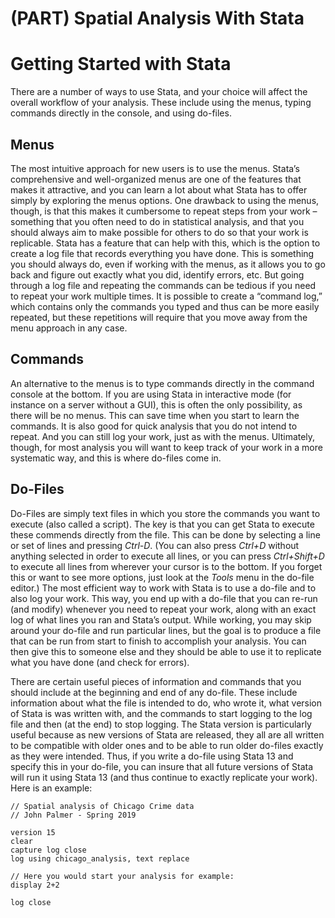 # (PART) Spatial Analysis With Stata {-} 

# Getting Started with Stata

There are a number of ways to use Stata, and your choice will affect the overall workflow of your analysis. These include using the menus, typing commands directly in the console, and using do-files.

## Menus

The most intuitive approach for new users is to use the menus. Stata's comprehensive and well-organized menus are one of the features that makes it attractive, and you can learn a lot about what Stata has to offer simply by exploring the menus options. One drawback to using the menus, though, is that this makes it cumbersome to repeat steps from your work -- something that you often need to do in statistical analysis, and that you should always aim to make possible for others to do so that your work is replicable. Stata has a feature that can help with this, which is the option to create a log file that records everything you have done. This is something you should always do, even if working with the menus, as it allows you to go back and figure out exactly what you did, identify errors, etc. But going through a log file and repeating the commands can be tedious if you need to repeat your work multiple times. It is possible to create a "command log," which contains only the commands you typed and thus can be more easily repeated, but these repetitions will require that you move away from the menu approach in any case.

## Commands

An alternative to the menus is to type commands directly in the command console at the bottom. If you are using Stata in interactive mode (for instance on a server without a GUI), this is often the only possibility, as there will be no menus. This can save time when you start to learn the commands. It is also good for quick analysis that you do not intend to repeat. And you can still log your work, just as with the menus. Ultimately, though, for most analysis you will want to keep track of your work in a more systematic way, and this is where do-files come in.

## Do-Files

Do-Files are simply text files in which you store the commands you want to execute (also called a script). The key is that you can get Stata to execute these commends directly from the file. This can be done by selecting a line or set of lines and pressing _Ctrl-D_. (You can also press _Ctrl+D_ without anything selected in order to execute all lines, or you can press _Ctrl+Shift+D_ to execute all lines from wherever your cursor is to the bottom. If you forget this or want to see more options, just look at the _Tools_ menu in the do-file editor.) The most efficient way to work with Stata is to use a do-file and to also log your work. This way, you end up with a do-file that you can re-run (and modify) whenever you need to repeat your work, along with an exact log of what lines you ran and Stata's output. While working, you may skip around your do-file and run particular lines, but the goal is to produce a file that can be run from start to finish to accomplish your analysis. You can then give this to someone else and they should be able to use it to replicate what you have done (and check for errors).

There are certain useful pieces of information and commands that you should include at the beginning and end of any do-file. These include information about what the file is intended to do, who wrote it, what version of Stata is was written with, and the commands to start logging to the log file and then (at the end) to stop logging. The Stata version is particularly useful because as new versions of Stata are released, they all are all written to be compatible with older ones and to be able to run older do-files exactly as they were intended. Thus, if you write a do-file using Stata 13 and specify this in your do-file, you can insure that all future versions of Stata will run it using Stata 13 (and thus continue to exactly replicate your work). Here is an example:

```
// Spatial analysis of Chicago Crime data
// John Palmer - Spring 2019

version 15
clear
capture log close
log using chicago_analysis, text replace

// Here you would start your analysis for example:
display 2+2

log close
```



